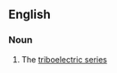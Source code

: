 ==English==

===Noun===
{{en-noun|head=[[electrostatic]] [[series]]|-}}

# {{context|informal|physics|lang=en}} The [[triboelectric series]]